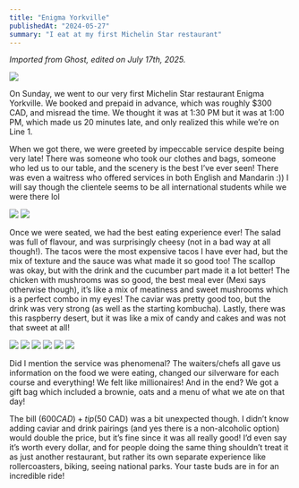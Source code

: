 ```yaml
---
title: "Enigma Yorkville"
publishedAt: "2024-05-27"
summary: "I eat at my first Michelin Star restaurant"
---
```


_Imported from Ghost, edited on July 17th, 2025._

[![](/assets/b/log/enigma/0.jpg)](/assets/b/log/enigma/0.jpg)

On Sunday, we went to our very first Michelin Star restaurant Enigma Yorkville.
We booked and prepaid in advance, which was roughly $300 CAD, and misread the time.
We thought it was at 1:30 PM but it was at 1:00 PM, which made us 20 minutes late,
and only realized this while we’re on Line 1.

When we got there, we were greeted by impeccable service despite being very late! There was someone who took our clothes and bags, someone who led us to our table, and the scenery is the best I’ve ever seen! There was even a waitress who offered services in both English and Mandarin :)) I will say though the clientele seems to be all international students while we were there lol

<div class="w-[600px] grid grid-cols-3 grid-rows-3 gap-2">
  <img src="/assets/b/log/enigma/1.jpg" class="object-cover w-full h-full" />
  <img src="/assets/b/log/enigma/2.jpg" class="object-cover w-full h-full" />
</div>

Once we were seated, we had the best eating experience ever!
The salad was full of flavour, and was surprisingly cheesy (not in a bad way at all though!).
The tacos were the most expensive tacos I have ever had, but the mix of texture and the sauce was what made it so good too!
The scallop was okay, but with the drink and the cucumber part made it a lot better!
The chicken with mushrooms was so good, the best meal ever (Mexi says otherwise though),
it’s like a mix of meatiness and sweet mushrooms which is a perfect combo in my eyes!
The caviar was pretty good too, but the drink was very strong (as well as the starting kombucha).
Lastly, there was this raspberry desert, but it was like a mix of candy and cakes and was not that sweet at all!

<div class="w-[600px] grid grid-cols-3 grid-rows-3 gap-2">
  <img src="/assets/b/log/enigma/3.jpg" class="object-cover w-full h-full" />
  <img src="/assets/b/log/enigma/4.jpg" class="object-cover w-full h-full" />
  <img src="/assets/b/log/enigma/5.jpg" class="object-cover w-full h-full" />
  <img src="/assets/b/log/enigma/6.jpg" class="object-cover w-full h-full" />
  <img src="/assets/b/log/enigma/7.jpg" class="object-cover w-full h-full" />
  <img src="/assets/b/log/enigma/8.jpg" class="object-cover w-full h-full" />
</div>

Did I mention the service was phenomenal? The waiters/chefs all gave us information on the food we were eating, changed our silverware for each course and everything! We felt like millionaires! And in the end? We got a gift bag which included a brownie, oats and a menu of what we ate on that day!

The bill ($600CAD) + tip ($50 CAD) was a bit unexpected though. I didn’t know adding caviar and drink pairings (and yes there is a non-alcoholic option) would double the price,
but it’s fine since it was all really good! I’d even say it’s worth every dollar, and for people doing the same thing shouldn’t treat it as just another restaurant,
but rather its own separate experience like rollercoasters, biking, seeing national parks. Your taste buds are in for an incredible ride!
